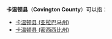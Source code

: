 '''卡温顿县'''（'''Covington County'''）可以指：
*[[卡温顿县_(亚拉巴马州)|卡温顿县 (亚拉巴马州)]]
*[[卡温顿县_(密西西比州)|卡温顿县 (密西西比州)]]
{{disambig|K卡温顿县|Cat=四字县名消歧义}}